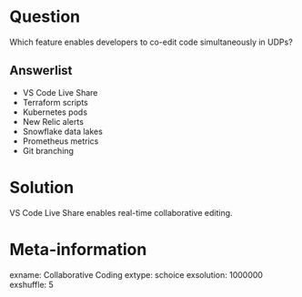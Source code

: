 Question
========
Which feature enables developers to co-edit code simultaneously in UDPs?

Answerlist
----------
* VS Code Live Share
* Terraform scripts
* Kubernetes pods
* New Relic alerts
* Snowflake data lakes
* Prometheus metrics
* Git branching

Solution
========
VS Code Live Share enables real-time collaborative editing.

Meta-information
================
exname: Collaborative Coding
extype: schoice
exsolution: 1000000
exshuffle: 5
